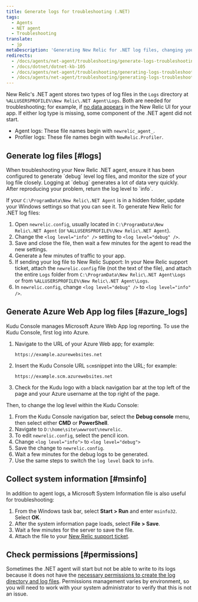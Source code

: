 ```yaml
---
title: Generate logs for troubleshooting (.NET)
tags:
  - Agents
  - NET agent
  - Troubleshooting
translate:
  - jp
metaDescription: 'Generating New Relic for .NET log files, changing your log file settings, and collecting Microsoft System Information files.'
redirects:
  - /docs/agents/net-agent/troubleshooting/generate-logs-troubleshooting-net
  - /docs/dotnet/dotnet-kb-105
  - /docs/agents/net-agent/troubleshooting/generating-logs-troubleshooting
  - /docs/agents/net-agent/troubleshooting/generating-logs-troubleshooting-net
---
```


New Relic's .NET agent stores two types of log files in the `Logs` directory at `%ALLUSERSPROFILE%\New Relic\.NET Agent\Logs`. Both are needed for troubleshooting; for example, if [no data appears](/docs/agents/net-agent/troubleshooting/no-data-appears-net) in the New Relic UI for your app. If either log type is missing, some component of the .NET agent did not start.

* Agent logs: These file names begin with `newrelic_agent_`.
* Profiler logs: These file names begin with `NewRelic.Profiler`.

## Generate log files [#logs]

<Callout variant="important">
  When troubleshooting your New Relic .NET agent, ensure it has been configured to generate `debug` level log files, and monitor the size of your log file closely. Logging at `debug` generates a lot of data very quickly. After reproducing your problem, return the log level to `info`.
</Callout>

If your `C:\ProgramData\New Relic\.NET Agent` is in a hidden folder, update your Windows settings so that you can see it. To generate New Relic for .NET log files:

1. Open `newrelic.config`, usually located in `C:\ProgramData\New Relic\.NET Agent` (or `%ALLUSERSPROFILE%\New Relic\.NET Agent`).
2. Change the `<log level="info" />` setting to `<log level="debug" />`.
3. Save and close the file, then wait a few minutes for the agent to read the new settings.
4. Generate a few minutes of traffic to your app.
5. If sending your log file to New Relic Support: In your New Relic support ticket, attach the `newrelic.config` file (not the text of the file), and attach the entire `Logs` folder from `C:\ProgramData\New Relic\.NET Agent\Logs` or from `%ALLUSERSPROFILE%\New Relic\.NET Agent\Logs`.
6. In `newrelic.config`, change `<log level="debug" />` to `<log level="info" />`.

## Generate Azure Web App log files [#azure_logs]

Kudu Console manages Microsoft Azure Web App log reporting. To use the Kudu Console, first log into Azure.

1. Navigate to the URL of your Azure Web app; for example:

   ```
   https://example.azurewebsites.net
   ```
2. Insert the Kudu Console URL `scm`snippet into the URL; for example:

   ```
   https://example.scm.azurewebsites.net
   ```
3. Check for the Kudu logo with a black navigation bar at the top left of the page and your Azure username at the top right of the page.

Then, to change the log level within the Kudu Console:

1. From the Kudu Console navigation bar, select the **Debug console** menu, then select either **CMD** or **PowerShell**.
2. Navigate to `D:\home\site\wwwroot\newrelic`.
3. To edit `newrelic.config`, select the pencil <Icon name="fe-edit-2"/>
   icon.
4. Change `<log level="info">` to `<log level="debug">`
5. Save the change to `newrelic.config`.
6. Wait a few minutes for the debug logs to be generated.
7. Use the same steps to switch the `log level` back to `info`.

## Collect system information [#msinfo]

In addition to agent logs, a Microsoft System Information file is also useful for troubleshooting:

1. From the Windows task bar, select **Start > Run** and enter `msinfo32`. Select **OK**.
2. After the system information page loads, select **File > Save**.
3. Wait a few minutes for the server to save the file.
4. Attach the file to your [New Relic support ticket](/docs/accounts-partnerships/education/getting-started-new-relic/find-help-or-file-support-ticket).

## Check permissions [#permissions]

Sometimes the .NET agent will start but not be able to write to its logs because it does not have the [necessary permissions to create the log directory and log files](/docs/agents/net-agent/troubleshooting/no-data-registry-key-permission-issues). Permissions management varies by environment, so you will need to work with your system administrator to verify that this is not an issue.
